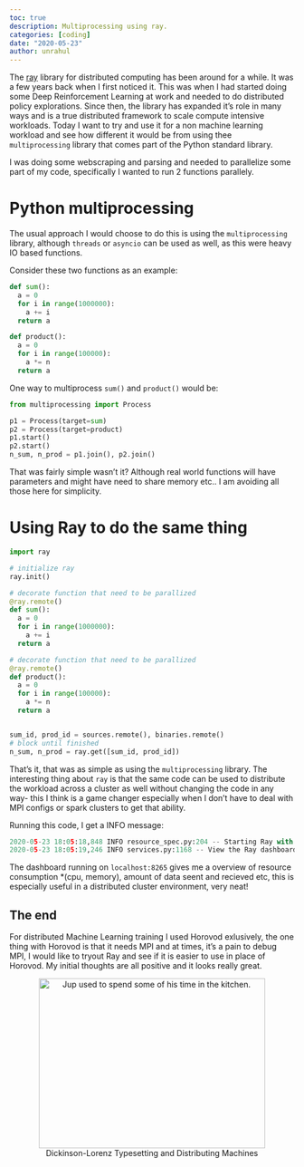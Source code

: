 ```yaml
---
toc: true
description: Multiprocessing using ray.
categories: [coding]
date: "2020-05-23"
author: unrahul
---
```


The [ray](https://ray.io/) library for distributed computing has been
around for a while. It was a few years back when I first noticed it. This was when
I had started doing some Deep Reinforcement Learning at work and needed to
do distributed policy explorations. Since then, the library has expanded it's role in
many ways and is a true distributed framework to scale compute intensive workloads.
Today I want to try and use it for a non machine learning workload and
see how different it would be from using thee `multiprocessing` library that comes
part of the Python standard library.

I was doing some webscraping and parsing and needed to parallelize
some part of my code, specifically I wanted to run 2 functions parallely.

# Python multiprocessing

The usual approach I would choose to do this is using the `multiprocessing`
library, although `threads` or `asyncio` can be used as well, as this were
heavy IO based functions.

Consider these two functions as an example:

```python
def sum():
  a = 0
  for i in range(1000000):
    a += i
  return a

def product():
  a = 0
  for i in range(100000):
    a *= n
  return a
```

One way to multiprocess `sum()` and `product()` would be:

```python
from multiprocessing import Process

p1 = Process(target=sum)
p2 = Process(target=product) 
p1.start()
p2.start()
n_sum, n_prod = p1.join(), p2.join()
```

That was fairly simple wasn't it? Although real world functions
will have parameters and might have need to share memory etc..
I am avoiding all those here for simplicity.

# Using Ray to do the same thing

```python
import ray

# initialize ray
ray.init()

# decorate function that need to be parallized
@ray.remote()
def sum():
  a = 0
  for i in range(1000000):
    a += i
  return a

# decorate function that need to be parallized
@ray.remote()
def product():
  a = 0
  for i in range(100000):
    a *= n
  return a


sum_id, prod_id = sources.remote(), binaries.remote()
# block until finished
n_sum, n_prod = ray.get([sum_id, prod_id])

```
That's it, that was as simple as using the `multiprocessing` library. The interesting thing about `ray` is that the same code
can be used to distribute the workload across a cluster as well without changing the code in any way-
this I think is a game changer especially when I don't have to deal with MPI configs or spark clusters to get that ability.

Running this code, I get a INFO message:

```python
2020-05-23 18:05:18,848	INFO resource_spec.py:204 -- Starting Ray with 7.28 GiB memory available for workers and up to 3.66 GiB for objects. You can adjust these settings with ray.init(memory=<bytes>, object_store_memory=<bytes>).
2020-05-23 18:05:19,246	INFO services.py:1168 -- View the Ray dashboard at localhost:8265
```

The dashboard running on `localhost:8265` gives me a overview of
resource consumption *(cpu, memory), amount of data seent and recieved etc, this is especially
useful in a distributed cluster environment, very neat!

## The end

For distributed Machine Learning training I used Horovod exlusively,
the one thing with Horovod is that it needs MPI and at times, it's a pain to debug MPI,
I would like to tryout Ray and see if it is easier to use in place of Horovod.
My initial thoughts are all positive and it looks really great.

<figure align="center">
<img src="https://www.oldbookillustrations.com/wp-content/high-res/1880/dickinson-lorenz-machines-768.jpg" alt="Jup used to spend some of his time in the kitchen." height="300" width="400"/>
<figcaption>Dickinson-Lorenz Typesetting and Distributing Machines</figcaption>
</figure>





